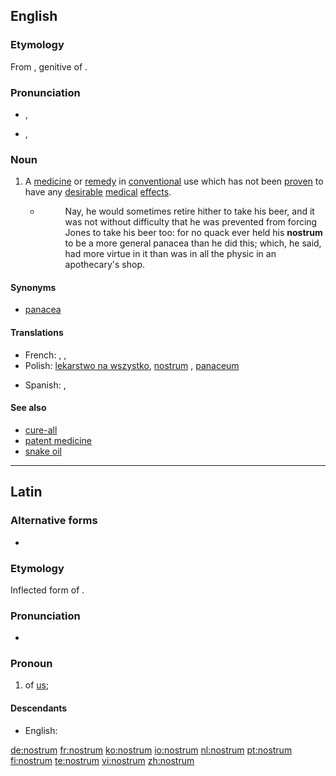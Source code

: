 ==English==

===Etymology===
From {{etyl|la}} {{term|nostrum||of us|lang=la}}, genitive of {{term|nos|nōs|we|lang=la}}.

===Pronunciation===
* {{a|UK}} {{IPA|/ˈnɒs.trəm/}}, {{SAMPA|/"nQs.tr@m/}}
* {{a|US}} {{IPA|/ˈnɑ.strəm/}}, {{SAMPA|/"nA.str@m/}}

===Noun===
{{en-noun|pl2=nostra}}

# A [[medicine]] or [[remedy]] in [[conventional]] use which has not been [[proven]] to have any [[desirable]] [[medical]] [[effect]]s.
#* {{RQ:Fielding Tom Jones|V|ii}}
#*: Nay, he would sometimes retire hither to take his beer, and it was not without difficulty that he was prevented from forcing Jones to take his beer too: for no quack ever held his '''nostrum''' to be a more general panacea than he did this; which, he said, had more virtue in it than was in all the physic in an apothecary's shop.

====Synonyms====
* [[panacea]]

====Translations====
{{trans-top|medicine or remedy which has not been proven to have any desirable medical effects}}
* French: {{t|fr|poudre de perlimpimpin}}  , {{t|fr|remède de bonne femme}} , {{t|fr|orviétan}}
* Polish: [[lekarstwo na wszystko]], [[nostrum]] {{m}}, [[panaceum]] {{n}}
{{trans-mid}}
* Spanish: {{t|es|remedio milagroso}} , {{t|es|droga de charlatán}}
{{trans-bottom}}

====See also====
* [[cure-all]]
* [[patent medicine]]
* [[snake oil]]
{{projectlinks|pedia}}

----

==Latin==

===Alternative forms===
* {{l|la|nostri|nostrī}}

===Etymology===
Inflected form of {{term|nos|nōs|we|lang=la}}.

===Pronunciation===
* {{a|Classical}} {{IPA|/ˈnos.trum/|lang=la}}

===Pronoun===
{{infl|la|pronoun}}

# of [[us]]; {{inflection of|[[nos#Latin|nōs]]||gen|lang=la}}

====Descendants====
* English: {{l|en|nostrum}}

[[de:nostrum]]
[[fr:nostrum]]
[[ko:nostrum]]
[[io:nostrum]]
[[nl:nostrum]]
[[pt:nostrum]]
[[fi:nostrum]]
[[te:nostrum]]
[[vi:nostrum]]
[[zh:nostrum]]